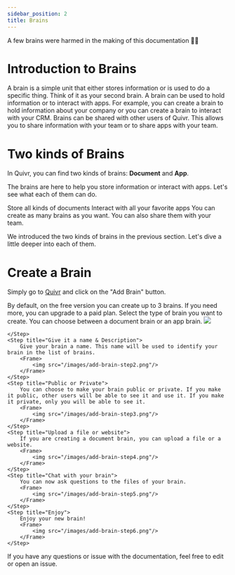 ```yaml
---
sidebar_position: 2
title: Brains
---
```


<Info>
A few brains were harmed in the making of this documentation 🤯😏
</Info>


# Introduction to Brains

<Steps>
    <Step title="Specific to one thing">
        A brain is a simple unit that either stores information or is used to do a specific thing. Think of it as your second brain.
    </Step>
    <Step title="Holds information or Interact with Apps">
        A brain can be used to hold information or to interact with apps. For example, you can create a brain to hold information about your company or you can create a brain to interact with your CRM.
    </Step>
    <Step title="Shareable">
        Brains can be shared with other users of Quivr. This allows you to share information with your team or to share apps with your team.
    </Step>

</Steps>


# Two kinds of Brains

In Quivr, you can find two kinds of brains: **Document** and **App**.

The brains are here to help you store information or interact with apps. Let's see what each of them can do.

<CardGroup cols={2}>
  <Card title="Document" icon="file">
    Store all kinds of documents
  </Card>
  <Card title="App" icon="rocket">
    Interact with all your favorite apps
  </Card>
</CardGroup>

<Info>
    You can create as many brains as you want. You can also share them with your team.
</Info>

We introduced the two kinds of brains in the previous section. Let's dive a little deeper into each of them.

# Create a Brain

Simply go to [Quivr](https://quivr.app/brains-management) and click on the "Add Brain" button.

<Info>
By default, on the free version you can create up to 3 brains. If you need more, you can upgrade to a paid plan.
</Info>

<Steps>
    <Step title="Select the type">
        Select the type of brain you want to create. You can choose between a document brain or an app brain.
        <Frame>
            <img src="/images/add-brain.png"/>
        </Frame>

    </Step>
    <Step title="Give it a name & Description">
        Give your brain a name. This name will be used to identify your brain in the list of brains.
        <Frame>
            <img src="/images/add-brain-step2.png"/>
        </Frame>
    </Step>
    <Step title="Public or Private">
        You can choose to make your brain public or private. If you make it public, other users will be able to see it and use it. If you make it private, only you will be able to see it.
        <Frame>
            <img src="/images/add-brain-step3.png"/>
        </Frame>
    </Step>
    <Step title="Upload a file or website">
        If you are creating a document brain, you can upload a file or a website.
        <Frame>
            <img src="/images/add-brain-step4.png"/>
        </Frame>
    </Step>
    <Step title="Chat with your brain">
        You can now ask questions to the files of your brain.
        <Frame>
            <img src="/images/add-brain-step5.png"/>
        </Frame>
    </Step>
    <Step title="Enjoy">
        Enjoy your new brain!
        <Frame>
            <img src="/images/add-brain-step6.png"/>
        </Frame>
    </Step>
</Steps>

If you have any questions or issue with the documentation, feel free to edit or open an issue. 


